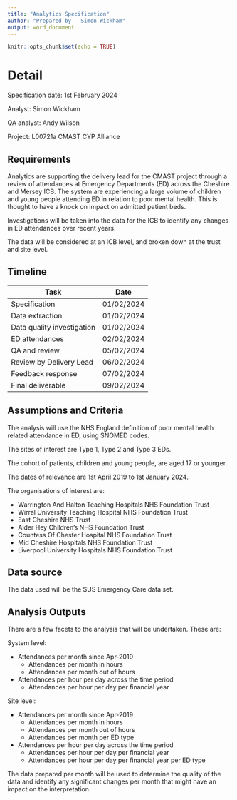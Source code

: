 ```yaml
---
title: "Analytics Specification"
author: "Prepared by - Simon Wickham"
output: word_document
---
```


```r
knitr::opts_chunk$set(echo = TRUE)
```

# Detail

Specification date: 1st February 2024

Analyst: Simon Wickham

QA analyst: Andy Wilson

Project: L00721a CMAST CYP Alliance

## Requirements

Analytics are supporting the delivery lead for the CMAST project through a review of attendances at Emergency Departments (ED) across the Cheshire and Mersey ICB. The system are experiencing a large volume of children and young people attending ED in relation to poor mental health. This is thought to have a knock on impact on admitted patient beds.

Investigations will be taken into the data for the ICB to identify any changes in ED attendances over recent years.

The data will be considered at an ICB level, and broken down at the trust and site level.


## Timeline
| Task                             | Date       |
|----------------------------------|------------|
| Specification                    | 01/02/2024 |
| Data extraction                  | 01/02/2024 |
| Data quality investigation       | 01/02/2024 |
| ED attendances                   | 02/02/2024 |
| QA and review                    | 05/02/2024 |
| Review by Delivery Lead          | 06/02/2024 |
| Feedback response                | 07/02/2024 |
| Final deliverable                | 09/02/2024 |


## Assumptions and Criteria

The analysis will use the NHS England definition of poor mental health related attendance in ED, using SNOMED codes.

The sites of interest are Type 1, Type 2 and Type 3 EDs.

The cohort of patients, children and young people, are aged 17 or younger.

The dates of relevance are 1st April 2019 to 1st January 2024.

The organisations of interest are:

* Warrington And Halton Teaching Hospitals NHS Foundation Trust
* Wirral University Teaching Hospital NHS Foundation Trust
* East Cheshire NHS Trust
* Alder Hey Children's NHS Foundation Trust
* Countess Of Chester Hospital NHS Foundation Trust
* Mid Cheshire Hospitals NHS Foundation Trust
* Liverpool University Hospitals NHS Foundation Trust


## Data source

The data used will be the SUS Emergency Care data set.


## Analysis Outputs

There are a few facets to the analysis that will be undertaken. These are:

System level:

* Attendances per month since Apr-2019
  * Attendances per month in hours
  * Attendances per month out of hours
* Attendances per hour per day across the time period
  * Attendances per hour per day per financial year

Site level:

* Attendances per month since Apr-2019
  * Attendances per month in hours
  * Attendances per month out of hours
  * Attendances per month per ED type
* Attendances per hour per day across the time period
  * Attendances per hour per day per financial year
  * Attendances per hour per day per financial year per ED type

The data prepared per month will be used to determine the quality of the data and identify any significant changes per month that might have an impact on the interpretation.